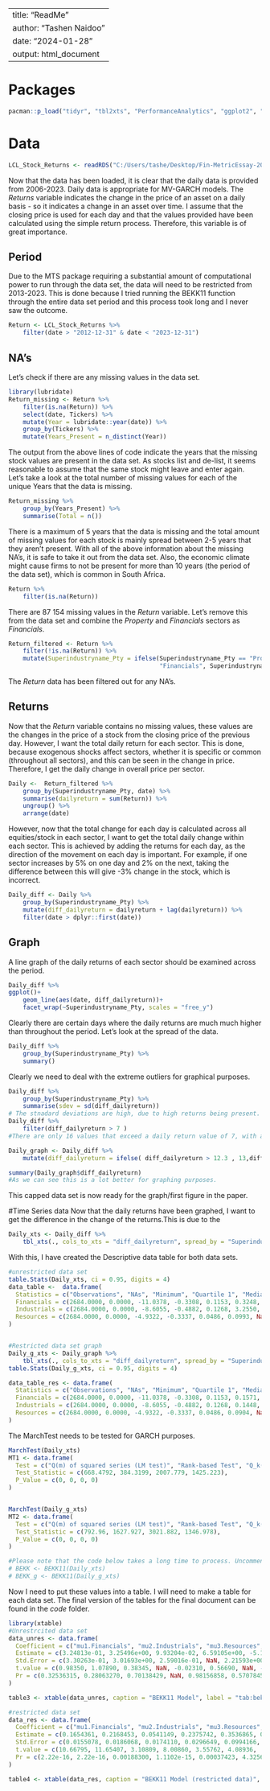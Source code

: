 
---
title: "ReadMe"
author: "Tashen Naidoo"
date: "2024-01-28"
output: html_document
---
# Packages 
```r
pacman::p_load("tidyr", "tbl2xts", "PerformanceAnalytics", "ggplot2", "fmxdat", "MTS","robustbase", "rugarch", "rmgarch", "tidyverse", "xtable")
```

# Data
```r
LCL_Stock_Returns <- readRDS("C:/Users/tashe/Desktop/Fin-MetricEssay-20772998/Essay/data/LCL_Stock_Returns.rds")
```
Now that the data has been loaded, it is clear that the daily data is provided from 2006-2023. Daily data is appropriate for MV-GARCH models.
The _Returns_ variable indicates the change in the price of an asset on a daily basis - so it indicates a change in an asset over time. I assume that the closing price is used for each day and that the values provided have been calculated using the simple return process. Therefore, this variable is of great importance. 

## Period
Due to the MTS package requiring a substantial amount of computational power to run through the data set, the data will need to be restricted from 2013-2023. This is done because I tried running the BEKK11 function through the entire data set period and this process took long and I never saw the outcome. 
```r
Return <- LCL_Stock_Returns %>% 
    filter(date > "2012-12-31" & date < "2023-12-31")
```

## NA's
Let's check if there are any missing values in the data set.
```r
library(lubridate)
Return_missing <- Return %>% 
    filter(is.na(Return)) %>% 
    select(date, Tickers) %>% 
    mutate(Year = lubridate::year(date)) %>% 
    group_by(Tickers) %>% 
    mutate(Years_Present = n_distinct(Year))
```
The output from the above lines of code indicate the years that the missing stock values are present in the data set. As stocks list and de-list, it seems reasonable to assume that the same stock might leave and enter again. Let's take a look at the total number of missing values for each of the unique Years that the data is missing.
```r
Return_missing %>% 
    group_by(Years_Present) %>% 
    summarise(Total = n())
```
There is a maximum of 5 years that the data is missing and the total amount of missing values for each stock is mainly spread between 2-5 years that they aren't present. With all of the above information about the missing NA's, it is safe to take it out from the data set. Also, the economic climate might cause firms to not be present for more than 10 years (the period of the data set), which is common in South Africa.

```r
Return %>% 
    filter(is.na(Return))
```
There are 87 154 missing values in the _Return_ variable. Let's remove this from the data set and combine the *Property* and *Financials* sectors as *Financials*.

```r
Return_filtered <- Return %>%
    filter(!is.na(Return)) %>%
    mutate(Superindustryname_Pty = ifelse(Superindustryname_Pty == "Property",
                                          "Financials", Superindustryname_Pty))
```
The _Return_ data has been filtered out for any NA's. 

## Returns
Now that the _Return_ variable contains no missing values, these values are the changes in the price of a stock from the closing price of the previous day. However, I want the total daily return for each sector. This is done, because exogenous shocks affect sectors, whether it is specific or common (throughout all sectors), and this can be seen in the change in price. Therefore, I get the daily change in overall price per sector. 
```r
Daily <-  Return_filtered %>% 
    group_by(Superindustryname_Pty, date) %>%
    summarise(dailyreturn = sum(Return)) %>% 
    ungroup() %>% 
    arrange(date)
```
However, now that the total change for each day is calculated across all equities/stock in each sector, I want to get the total daily change within each sector. This is achieved by adding the returns for each day, as the direction of the movement on each day is important. For example, if one sector increases by 5% on one day and 2% on the next, taking the difference between this will give -3% change in the stock, which is incorrect.
```r
Daily_diff <- Daily %>% 
    group_by(Superindustryname_Pty) %>%
    mutate(diff_dailyreturn = dailyreturn + lag(dailyreturn)) %>%
    filter(date > dplyr::first(date))
```

## Graph
A line graph of the daily returns of each sector should be examined across the period. 
```r
Daily_diff %>% 
ggplot()+
    geom_line(aes(date, diff_dailyreturn))+
    facet_wrap(~Superindustryname_Pty, scales = "free_y")
```
Clearly there are certain days where the daily returns are much much higher than throughout the period. Let's look at the spread of the data.
```r
Daily_diff %>% 
    group_by(Superindustryname_Pty) %>% 
    summary()
```
Clearly we need to deal with the extreme outliers for graphical purposes.
```r
Daily_diff %>% 
    group_by(Superindustryname_Pty) %>% 
    summarise(sdev = sd(diff_dailyreturn))
# The stnadard deviations are high, due to high returns being present.
Daily_diff %>% 
    filter(diff_dailyreturn > 7 )
#There are only 16 values that exceed a daily return value of 7, with a few extreme values. The extreme values are capped purely for graphing purposes. 

Daily_graph <- Daily_diff %>% 
    mutate(diff_dailyreturn = ifelse( diff_dailyreturn > 12.3 , 13,diff_dailyreturn))

summary(Daily_graph$diff_dailyreturn)
#As we can see this is a lot better for graphing purposes. 
```
This capped data set is now ready for the graph/first figure in the paper. 

#Time Series data
Now that the daily returns have been graphed, I want to get the difference in the change of the returns.This is due to the 

```r
Daily_xts <- Daily_diff %>% 
    tbl_xts(., cols_to_xts = "diff_dailyreturn", spread_by = "Superindustryname_Pty")
```
With this, I have created the Descriptive data table for both data sets. 

```r
#unrestricted data set
table.Stats(Daily_xts, ci = 0.95, digits = 4)
data_table <-  data.frame(
  Statistics = c("Observations", "NAs", "Minimum", "Quartile 1", "Median", "Arithmetic Mean", "Geometric Mean", "Quartile 3", "Maximum", "SE Mean", "LCL Mean (0.95)", "UCL Mean (0.95)", "Variance", "Stdev", "Skewness", "Kurtosis"),
  Financials = c(2684.0000, 0.0000, -11.0378, -0.3308, 0.1153, 0.3248, NaN, 0.5867, 238.1586, 0.1272, 0.0753, 0.5743, 43.4420, 6.5911, 34.9785, 1258.7429),
  Industrials = c(2684.0000, 0.0000, -8.6055, -0.4882, 0.1268, 3.2550, NaN, 0.7556, 4186.9339, 2.2057, -1.0701, 7.5801, 13058.3508, 114.2731, 36.5862, 1336.7014),
  Resources = c(2684.0000, 0.0000, -4.9322, -0.3337, 0.0486, 0.0993, NaN, 0.4686, 24.9681, 0.0204, 0.0594, 0.1392, 1.1130, 1.0550, 10.8691, 239.4805)
)


#Restricted data set graph
Daily_g_xts <- Daily_graph %>% 
    tbl_xts(., cols_to_xts = "diff_dailyreturn", spread_by = "Superindustryname_Pty")
table.Stats(Daily_g_xts, ci = 0.95, digits = 4)

data_table_res <- data.frame(
  Statistics = c("Observations", "NAs", "Minimum", "Quartile 1", "Median", "Arithmetic Mean", "Geometric Mean", "Quartile 3", "Maximum", "SE Mean", "LCL Mean (0.95)", "UCL Mean (0.95)", "Variance", "Stdev", "Skewness", "Kurtosis"),
  Financials = c(2684.0000, 0.0000, -11.0378, -0.3308, 0.1153, 0.1571, NaN, 0.5867, 13.0000, 0.0229, 0.1122, 0.2021, 1.4110, 1.1879, 1.5593, 27.5841),
  Industrials = c(2684.0000, 0.0000, -8.6055, -0.4882, 0.1268, 0.1448, NaN, 0.7556, 13.0000, 0.0243, 0.0972, 0.1924, 1.5821, 1.2578, 0.8043, 14.8721),
  Resources = c(2684.0000, 0.0000, -4.9322, -0.3337, 0.0486, 0.0904, NaN, 0.4686, 13.0000, 0.0170, 0.0571, 0.1238, 0.7781, 0.8821, 4.3684, 60.7725)
)

```
The MarchTest needs to be tested for GARCH purposes. 

```r
MarchTest(Daily_xts)
MT1 <- data.frame(
  Test = c("Q(m) of squared series (LM test)", "Rank-based Test", "Q_k(m) of squared series", "Robust Test (5%)"),
  Test_Statistic = c(668.4792, 384.3199, 2007.779, 1425.223),
  P_Value = c(0, 0, 0, 0)
)


MarchTest(Daily_g_xts)
MT2 <- data.frame(
  Test = c("Q(m) of squared series (LM test)", "Rank-based Test", "Q_k(m) of squared series", "Robust Test (5%)"),
  Test_Statistic = c(792.96, 1627.927, 3021.882, 1346.978),
  P_Value = c(0, 0, 0, 0)
)

#Please note that the code below takes a long time to process. Uncomment to run
# BEKK <- BEKK11(Daily_xts)
# BEKK_g <- BEKK11(Daily_g_xts)
```

Now I need to put these values into a table. I will need to make a table for each data set. The final version of the tables for the final document can be found in the _code_ folder. 

```r
library(xtable)
#Unrestrcited data set
data_unres <- data.frame(
  Coefficient = c("mu1.Financials", "mu2.Industrials", "mu3.Resources", "A011", "A021", "A031", "A022", "A032", "A033", "A11", "A21", "A31", "A12", "A22", "A32", "A13", "A23", "A33", "B11", "B21", "B31", "B12", "B22", "B32", "B13", "B23", "B33"),
  Estimate = c(3.24813e-01, 3.25496e+00, 9.93204e-02, 6.59105e+00, -5.11933e-02, 6.89667e-02, 1.14273e+02, -2.75462e-02, 1.05235e+00, 1.00000e-01, 2.00000e-02, 2.00000e-02, 2.00000e-02, 1.00000e-01, 2.00000e-02, 2.00000e-02, 2.00000e-02, 1.00000e-01, 8.00000e-01,  2.00000e-02, 2.00000e-02, 2.00000e-02, 8.00000e-01, 2.00000e-02, 2.00000e-02, 2.00000e-02, 8.00000e-01),
  Std.Error = c(3.30263e-01, 3.01693e+00, 2.59016e-01, NaN, 2.21593e+00, 1.21657e-01, NaN, 7.42034e-02, 9.83421e-02, 1.02537e-02, 8.36321e-02, 6.99044e-03, 5.23346e-03, 8.91243e-03, 3.90496e-03, 1.79507e-01, 1.62094e+00, 1.94892e-01, 1.16132e-02, 1.31152e-01, 1.04281e-02, 3.88147e-04, 6.57937e-03, NaN, 1.61334e-02, 1.54297e-01, 9.59059e-03),
  t.value = c(0.98350, 1.07890, 0.38345, NaN, -0.02310, 0.56690, NaN, -0.37123, 10.70094, 9.75262, 0.23914, 2.86105, 3.82156, 11.22029, 5.12169, 0.11142, 0.01234, 0.51310, 68.88690, 0.15249, 1.91789, 51.52692, 121.59225, NaN, 1.23966, 0.12962, 83.41514),
  Pr = c(0.32536315, 0.28063270, 0.70138429, NaN, 0.98156858, 0.57078451, NaN, 0.71046912, 2.22e-16, 2.22e-16, 0.81099501, 0.00422241, 0.00013261, 2.22e-16, 3.0281e-07, 0.91128638, 0.99015553, 0.60787898, 2.22e-16, 0.87879699, 0.05512446, 2.22e-16, 2.22e-16, NaN, 0.21510030, 0.89686714, 2.22e-16)
)

table3 <- xtable(data_unres, caption = "BEKK11 Model", label = "tab:bekk11")

#restricted data set
data_res <- data.frame(
  Coefficient = c("mu1.Financials", "mu2.Industrials", "mu3.Resources","A011", "A021", "A031", "A022", "A032", "A033","A11", "A21", "A31", "A12", "A22", "A32", "A13","A23", "A33", "B11", "B21", "B31", "B12", "B22","B32", "B13", "B23", "B33"),
  Estimate = c(0.1654361, 0.2168453, 0.0541149, 0.2375742, 0.3536865, 0.2755715, 0.2894287, 0.1737496, 0.5960290, 0.5511244, 0.0143542, 0.0593403, 0.0507062, 0.6101878, 0.0140765, 0.0123661, 0.0488649, 0.5219748, 0.5207865, -0.5000000,     0.0949237, 0.4091874, 0.8472490, -0.0280492, -0.2594094, -0.0910837, 0.0000010),
  Std.Error = c(0.0155078, 0.0186068, 0.0174110, 0.0296649, 0.0994166,              0.0673874, 0.0973340, 0.1226434, 0.0249960, 0.0338748, 0.0172952, 0.0134533, 0.0165752, 0.0268213, 0.0144553, 0.0173498, 0.0194177, 0.0275745, 0.0231208, 0.0316515, 0.0398178, 0.0201548, 0.0345561, NaN, 0.0288143, 0.0980128, NaN),
  t.value = c(10.66795, 11.65407, 3.10809, 8.00860, 3.55762, 4.08936,           2.97356, 1.41671, 23.84501, 16.26944, 0.82996, 4.41084, 3.05916, 22.75009, 0.97380, 0.71275, 2.51652, 18.92960, 22.52464, -15.79702, 2.38395, 20.30222, 24.51810, NaN,  -9.00280, -0.92930, NaN),
  Pr = c(2.22e-16, 2.22e-16, 0.00188300, 1.1102e-15, 0.00037423, 4.3256e-05, 0.00294364, 0.15656910, 2.22e-16, 2.22e-16, 0.40656331, 1.0297e-05, 0.00221959, 2.22e-16, 0.33015808, 0.47599918, 0.01185218, 2.22e-16, 2.22e-16, 2.22e-16,      0.01712790, 2.22e-16, 2.22e-16, NaN, 2.22e-16, 0.35273150, NaN)
)

table4 <- xtable(data_res, caption = "BEKK11 Model (restricted data)", label = "tab:bekk11")

```





